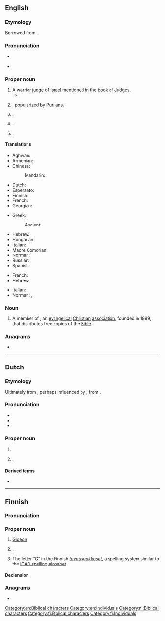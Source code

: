 {{also|GIDEON}}
==English==
{{wp}}

===Etymology===
Borrowed from {{bor|en|he|גִּדְעוֹן||Gideon|tr=gid'ón}}.

===Pronunciation===
* {{a|US}} {{IPA|en|/ˈɡɪd.i.ən/}}
* {{rhymes|en|ɪdiən|s=3}}

===Proper noun===
{{en-proper noun}}

# A warrior [[judge]] of [[Israel]] mentioned in the book of Judges.
#* {{RQ:King James Version|Judges|7|7|passage=And the {{smallcaps|Lord}} said unto '''Gideon''', By the three hundred men that lapped will I save you, and deliver the Midianites into thine hand: and let all the other people go every man unto his place.}}
# {{given name|en|male|from=Hebrew}}, popularized by [[Puritan]]s.
# {{surname|en|A=An|English patronymic|from=given names}}.
# {{place|en|city|s/Missouri|c/US|;|named for lumber businessman Frank Gideon}}.
# {{place|en|CDP|s/Oklahoma|c/US}}.

====Translations====
{{trans-top|biblical character}}
* Aghwan: {{t|xag|𐔲𐔴𐔳𐔴𐕒𐕎}}
* Armenian: {{t-needed|hy}}
* Chinese:
*: Mandarin: {{t+|cmn|基甸|tr=Jīdiàn}}
* Dutch: {{t+|nl|Gideon}}
* Esperanto: {{t|eo|Gideon}}
* Finnish: {{t|fi|Gideon}}
* French: {{t+|fr|Gédéon}}
* Georgian: {{t-needed|ka}}
{{trans-mid}}
* Greek:
*: Ancient: {{t|grc|Γεδεών|m}}
* Hebrew: {{t|he|גִּדְעוֹן|tr=gid'ón}}
* Hungarian: {{t+|hu|Gedeon}}
* Italian: {{t+|it|Gedeone}}
* Maore Comorian: {{t|swb|Jideoni}}
* Norman: {{t|nrf|Gudgion|m}}
* Russian: {{t|ru|Гедео́н|m}}
* Spanish: {{t|es|Gedeón}}
{{trans-bottom}}

{{trans-top|male given name}}
* French: {{t+|fr|Gédéon}}
* Hebrew: {{t|he|גִּדְעוֹן|tr=gid׳ón}}
{{trans-mid}}
* Italian: {{t+|it|Gedeone}}
* Norman: {{t|nrf|Gudgion|m}}, {{t|nrf|Gédéon|m}}
{{trans-bottom}}

===Noun===
{{en-noun}}

# {{lb|en|religion}} A member of {{w|Gideons International}}, an [[evangelical]] [[Christian]] [[association]], founded in 1899, that distributes free copies of the [[Bible]].

===Anagrams===
* {{anagrams|en|a=degino|doeing}}

[[Category:en:Biblical characters]]
[[Category:en:Individuals]]

----

==Dutch==

===Etymology===
Ultimately from {{der|nl|hbo|גִּדְעוֹן||smasher, feller}}, perhaps influenced by {{der|nl|la|Gedeon}}, from {{der|nl|grc|Γεδεων}}.

===Pronunciation===
* {{IPA|nl|/ˈɣi.deːˌɔn/}}
* {{audio|nl|Nl-Gideon.ogg|Audio}}
* {{hyphenation|nl|Gi|de|on}}

===Proper noun===
{{nl-proper noun|m}}

# {{l|en|Gideon}} {{gloss|biblical character}}
# {{given name|nl|male}}.

====Derived terms====
* {{l|nl|gideonsbende}}

[[Category:nl:Biblical characters]]

----

==Finnish==

===Pronunciation===
{{fi-pronunciation}}

===Proper noun===
{{fi-proper noun}}

# [[#English|Gideon]] {{gloss|biblical character}}
# {{lb|fi|rare}} {{given name|fi|male}}.
# The letter “G” in the Finnish ''[[tavausaakkoset]]'', a spelling system similar to the [[ICAO spelling alphabet]].

====Declension====
{{fi-decl-risti|Gideon|||a|i=0}}

===Anagrams===
* {{anagrams|fi|a=degino|dogien}}

[[Category:fi:Biblical characters]]
[[Category:fi:Individuals]]